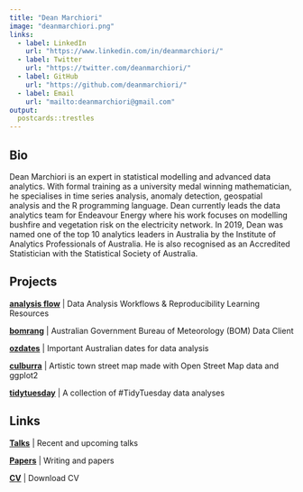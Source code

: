```yaml
---
title: "Dean Marchiori"  
image: "deanmarchiori.png"
links:
  - label: LinkedIn
    url: "https://www.linkedin.com/in/deanmarchiori/"
  - label: Twitter
    url: "https://twitter.com/deanmarchiori/"
  - label: GitHub
    url: "https://github.com/deanmarchiori/"
  - label: Email
    url: "mailto:deanmarchiori@gmail.com"
output:
  postcards::trestles
---
```

 
## Bio

Dean Marchiori is an expert in statistical modelling and advanced data analytics. With formal training
as a university medal winning mathematician, he specialises in time series analysis, anomaly detection, geospatial analysis and the R programming language. Dean currently leads the data analytics team for Endeavour Energy where his work focuses on modelling bushfire and vegetation risk on the electricity network. In 2019, Dean was named one of the top 10 analytics leaders in Australia by the Institute of Analytics Professionals of Australia. He is also recognised as an Accredited Statistician with the Statistical Society of Australia.  

## Projects

[**analysis flow**](https://github.com/deanmarchiori/analysis-flow) | Data Analysis Workflows & Reproducibility Learning Resources  

[**bomrang**](https://github.com/ropensci/bomrang/) | Australian Government Bureau of Meteorology (BOM) Data Client    

[**ozdates**](https://github.com/deanmarchiori/ozdates) | Important Australian dates for data analysis   

[**culburra**](https://github.com/deanmarchiori/culburra) | Artistic town street map made with Open Street Map data and ggplot2    

[**tidytuesday**](https://github.com/deanmarchiori/tidytuesday) | A collection of #TidyTuesday data analyses  


## Links

[**Talks**](https://github.com/deanmarchiori/talks) | Recent and upcoming talks  

[**Papers**](https://github.com/deanmarchiori/talks#papers) | Writing and papers

[**CV**](https://github.com/deanmarchiori/CV/raw/master/CV/CV.pdf) | Download CV  
